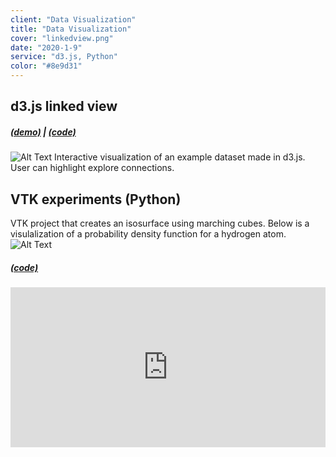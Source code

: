 ```yaml
---
client: "Data Visualization"
title: "Data Visualization"
cover: "linkedview.png"
date: "2020-1-9"
service: "d3.js, Python"
color: "#8e9d31"
---
```



## d3.js linked view
##### [(demo)](https://sambeebe.github.io/d3-linked-view/) | [(code)](https://github.com/sambeebe/d3-linked-view/)
![Alt Text](linkedview.png "Image Title")
Interactive visualization of an example dataset made in d3.js. User can highlight explore connections.




## VTK experiments (Python)
VTK project that creates an isosurface using marching cubes.
Below is a visulalization of a probability density function for a hydrogen atom.
![Alt Text](iso.png "isosurface")
##### [(code)](http://github.com/sambeebe/isosurface-and-volume-rendering "Example")
<div style="width: 100%; height: 0px; position: relative; padding-bottom: 50.805%;"><iframe src="https://streamable.com/s/vfyjq/nczo" frameborder="0" width="100%" height="100%" allowfullscreen style="width: 100%; height: 100%; position: absolute;"></iframe></div>
